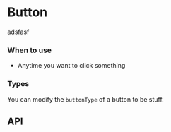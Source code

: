 
# Button
<Subtitle>adsfasf</Subtitle>

### When to use
 - Anytime you want to click something


### Types

You can modify the `buttonType` of a button to be stuff.

<Preview>
  <Story id="components-button--basic"/>
</Preview>


<Preview>
  <Story id="components-button--basic"/>
</Preview>

## API
<Props of={Button} />
